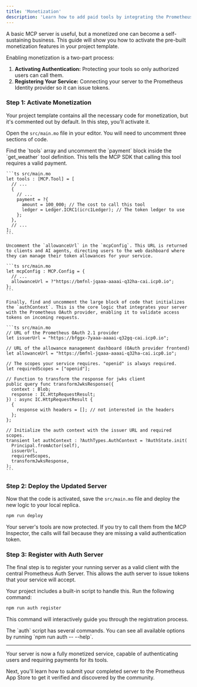 ```yaml
---
title: 'Monetization'
description: 'Learn how to add paid tools by integrating the Prometheus identity and payment pillars.'
---
```


A basic MCP server is useful, but a monetized one can become a self-sustaining business. This guide will show you how to activate the pre-built monetization features in your project template.

Enabling monetization is a two-part process:

1.  **Activating Authentication:** Protecting your tools so only authorized users can call them.
2.  **Registering Your Service:** Connecting your server to the Prometheus Identity provider so it can issue tokens.

### Step 1: Activate Monetization

Your project template contains all the necessary code for monetization, but it's commented out by default. In this step, you'll activate it.

Open the `src/main.mo` file in your editor. You will need to uncomment three sections of code.

<Steps>

<Step title="Update the Tools to Require Payment">
    Find the `tools` array and uncomment the `payment` block inside the `get_weather` tool definition. This tells the MCP SDK that calling this tool requires a valid payment.

    ```ts src/main.mo
    let tools : [MCP.Tool] = [
      // ...
      {
        // ...
        payment = ?{
          amount = 100_000; // The cost to call this tool
          ledger = Ledger.ICRC1(icrc1Ledger); // The token ledger to use
        };
      },
      // ...
    ];
    ```

</Step>
<Step title="Configure the Allowance Management URL">

    Uncomment the `allowanceUrl` in the `mcpConfig`. This URL is returned to clients and AI agents, directing users to the web dashboard where they can manage their token allowances for your service.

    ```ts src/main.mo
    let mcpConfig : MCP.Config = {
      // ...
      allowanceUrl = ?"https://bmfnl-jqaaa-aaaai-q32ha-cai.icp0.io";
    };
    ```

</Step>
<Step title="Initialize the Authentication Context">

    Finally, find and uncomment the large block of code that initializes the `authContext`. This is the core logic that integrates your server with the Prometheus OAuth provider, enabling it to validate access tokens on incoming requests.

    ```ts src/main.mo
    // URL of the Prometheus OAuth 2.1 provider
    let issuerUrl = "https://bfggx-7yaaa-aaaai-q32gq-cai.icp0.io";

    // URL of the allowance management dashboard (OAuth provider frontend)
    let allowanceUrl = "https://bmfnl-jqaaa-aaaai-q32ha-cai.icp0.io";

    // The scopes your service requires. "openid" is always required.
    let requiredScopes = ["openid"];

    // Function to transform the response for jwks client
    public query func transformJwksResponse({
      context : Blob;
      response : IC.HttpRequestResult;
    }) : async IC.HttpRequestResult {
      {
        response with headers = []; // not interested in the headers
      };
    };

    // Initialize the auth context with the issuer URL and required scopes.
    transient let authContext : ?AuthTypes.AuthContext = ?AuthState.init(
      Principal.fromActor(self),
      issuerUrl,
      requiredScopes,
      transformJwksResponse,
    );
    ```

</Step>
</Steps>

### Step 2: Deploy the Updated Server

Now that the code is activated, save the `src/main.mo` file and deploy the new logic to your local replica.

```bash
npm run deploy
```

Your server's tools are now protected. If you try to call them from the MCP Inspector, the calls will fail because they are missing a valid authentication token.

### Step 3: Register with Auth Server

The final step is to register your running server as a valid client with the central Prometheus Auth Server. This allows the auth server to issue tokens that your service will accept.

Your project includes a built-in script to handle this. Run the following command:

```bash
npm run auth register
```

This command will interactively guide you through the registration process.

<Info>
  The `auth` script has several commands. You can see all available options by
  running `npm run auth -- --help`.
</Info>

---

Your server is now a fully monetized service, capable of authenticating users and requiring payments for its tools.

Next, you'll learn how to submit your completed server to the Prometheus App Store to get it verified and discovered by the community.
